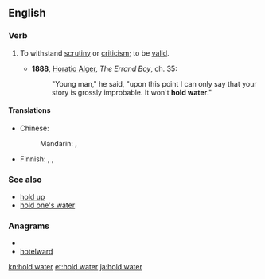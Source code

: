 ==English==

===Verb===
{{infl|en|verb|head=[[to]] [[hold]] [[water]]}}

# {{idiomatic}} To withstand [[scrutiny]] or [[criticism]]; to be [[valid]].
#* '''1888''', [[w:Horatio Alger, Jr.|Horatio Alger]], ''The Errand Boy'', ch. 35:
#*: "Young man," he said, "upon this point I can only say that your story is grossly improbable. It won't '''hold water'''."

====Translations====
{{trans-top|withstand scrutiny}}
* Chinese:
*: Mandarin: {{t|cmn|站得住腳|sc=Hani}}, {{t|cmn|站得住脚|tr=zhàndezhù jiǎo|sc=Hani}}
{{trans-mid}}
* Finnish: {{t|fi|pitää vettä}},  {{t|fi|kestää tarkastelua}},  {{t+|fi|olla}} {{t-|fi|vedenpitävä}}
{{trans-bottom}}

===See also===
* [[hold up]]
* [[hold one's water]]

===Anagrams===
* {{alphagram|adehlortw}}
* [[hotelward#English|hotelward]]

[[kn:hold water]]
[[et:hold water]]
[[ja:hold water]]